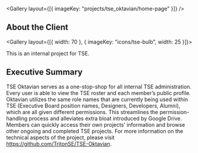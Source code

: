 
<Gallery layout={[{ imageKey: "projects/tse_oktavian/home-page" }]} />

## About the Client

<Gallery layout={[{ width: 70 }, { imageKey: "icons/tse-bulb", width: 25 }]}>

This is an internal project for TSE.

</Gallery>

## Executive Summary

TSE Oktavian serves as a one-stop-shop for all internal TSE administration. Every user is able to view the TSE roster and each member’s public profile. Oktavian utilizes the same role names that are currently being used within TSE (Executive Board position names, Designers, Developers, Alumni), which are all given different permissions. This streamlines the permission-handling process and alleviates extra bloat introduced by Google Drive. Members can quickly access their own projects’ information and browse other ongoing and completed TSE projects. For more information on the technical aspects of the project, please visit https://github.com/TritonSE/TSE-Oktavian.
